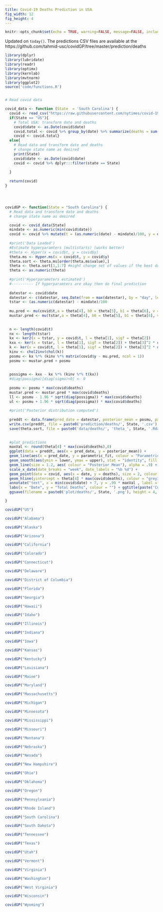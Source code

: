 ```yaml
---
title: Covid-19 Deaths Prediction in USA
fig_width: 12 
fig_height: 4 
---
```


```r
knitr::opts_chunk$set(echo = TRUE, warning=FALSE, message=FALSE, include = TRUE, verbose = FALSE)
```

Updated on `today()`.
The predictions CSV files are available at the https://github.com/tahmid-usc/covidGP/tree/master/prediction/deaths

```r
library(dplyr)
library(lubridate)
library(readr)
library(optimx)
library(kernlab)
library(mvtnorm)
library(ggplot2)
source('code/functions.R')


# Read covid data

covid_data <- function (State  = 'South Carolina') {
  covid <- read_csv("https://raw.githubusercontent.com/nytimes/covid-19-data/master/us-states.csv")
  if(State == "US"){
    # Total USA: transform date and deaths
    covid$date <- as.Date(covid$date)
    covid.total <- covid %>% group_by(date) %>% summarize(deaths = sum(deaths)) 
    covid <- covid.total}
  else{
    # Read data and transform date and deaths
    # change state name as desired
    print(State)
    covid$date <- as.Date(covid$date)
    covid <- covid %>% dplyr:::filter(state == State) 
    
  }
  
  return(covid)
}




covidGP <- function(State = "South Carolina") {
  # Read data and transform date and deaths
  # change state name as desired

  covid <- covid_data(State)
  mindate <- as.numeric(min(covid$date))
  covid <- covid %>% mutate(t = (as.numeric(date) - mindate)/100, y = deaths / max(deaths))
  
  #print('Data Loaded')
  #Estimate hyperparamters (multistarts) (works better)
  #theta <- Hyper(x = covid$t, y = covid$y)
  theta.ms <- Hyper.ms(x = covid$t, y = covid$y)
  theta.sort <- theta.ms[order(theta.ms$value),]
  theta <- theta.sort[1,1:7] #might change set of values if the best doesnt work well
  theta <- as.numeric(theta)
  
  #print('Hyperparameters estimated')
  #---------- If hyperparamters are okay then do final prediction
  
  datestar <- covid$date
  datestar <- c(datestar, seq.Date(from = max(datestar), by = "day", length.out = 90))
  tstar <- (as.numeric(datestar) - mindate)/100
  
  mu.pred <- mu(covid$t,a = theta[4], b0 = theta[5], b1 = theta[6], v = theta[7])
  mustar.pred <- mu(tstar,a = theta[4], b0 = theta[5], b1 = theta[6], v = theta[7])
  
  
  n <- length(covid$t)
  nx <- length(tstar)
  kx <- ker2(x = tstar, y = covid$t, l = theta[1], sigf = theta[2])
  kxx <- ker(x = tstar, l = theta[1], sigf = theta[2]) + theta[3]^2 * diag(nx)
  k <- ker(x = covid$t, l = theta[1], sigf = theta[2]) + theta[3]^2 * diag(n)
  kinv <- chol2inv(chol(k))
  posmu <- kx %*% (kinv %*% matrix(covid$y - mu.pred, ncol = 1))
  posmu <- mustar.pred + posmu
  
  
  possigma <- kxx - kx %*% (kinv %*% t(kx))
  #diag(possigma)[diag(sigma)<0] <- 0
  
  posmu <- posmu * max(covid$deaths)
  mustar.pred <- mustar.pred * max(covid$deaths)
  ll <- posmu - 1.96 * sqrt(diag(possigma)) * max(covid$deaths)
  ul <- posmu + 1.96 * sqrt(diag(possigma)) * max(covid$deaths)
  
  #print('Posterior distribution computed')
  
  preddt <- data.frame(pred_date = datestar, posterior_mean = posmu, parametric_fit = mustar.pred, lower = ll, upper = ul)
  write.csv(preddt, file = paste0('prediction/deaths/', State, '.csv'), row.names = F)
  save(theta.sort, file = paste0('data/deaths/', 'theta_', State, '.Rdata'))
  
  
  #plot predictions
  maxVal <- round(theta[4] * max(covid$deaths),0)
  ggplot(data = preddt, aes(x = pred_date, y = posterior_mean)) +
  geom_line(aes(x = pred_date, y = parametric_fit, colour = "Parametric Fit"), size = 1.2) +
  geom_smooth(aes(ymin = lower, ymax = upper), stat = "identity", fill = "skyblue") +   
  geom_line(size = 1.2, aes( colour = "Posterior Mean"), alpha = .9) +
  scale_x_date(date_breaks = "week", date_labels = "%b %d") +
  geom_point(data = covid, aes(x = date, y = deaths), size = 2, colour = 1 , alpha = .5) + 
  geom_hline(yintercept = theta[4] * max(covid$deaths), colour = "grey30") +
  annotate("text", x = min(covid$date) + 7, y = .99 * maxVal , label = maxVal, colour = "grey30") +
  labs(x = "Date", y = "Total Deaths", colour = "") + ggtitle(paste('Cumulative COVID-19 Deaths Prediction for', State)) + 
  ggsave(filename = paste0('plot/deaths/', State, '.png'), height = 4, width = 12)

}

```


```r
covidGP("US")
```


```r
covidGP("Alabama")
```

```r
covidGP("Alaska")
```

```r
covidGP("Arizona")
```

```r
covidGP("California")
```

```r
covidGP("Colorado")
```

```r
covidGP("Connecticut")
```

```r
covidGP("Delaware")
```

```r
covidGP("District of Columbia")
```

```r
covidGP("Florida")
```

```r
covidGP("Georgia")
```

```r
covidGP("Hawaii")
```

```r
covidGP("Idaho")
```

```r
covidGP("Illinois")
```

```r
covidGP("Indiana")
```

```r
covidGP("Iowa")
```

```r
covidGP("Kansas")
```

```r
covidGP("Kentucky")
```

```r
covidGP("Louisiana")
```

```r
covidGP("Maine")
```

```r
covidGP("Maryland")
```

```r
covidGP("Massachusetts")
```

```r
covidGP("Michigan")
```

```r
covidGP("Minnesota")
```

```r
covidGP("Mississippi")
```

```r
covidGP("Missouri")
```

```r
covidGP("Montana")
```

```r
covidGP("Nebraska")
```

```r
covidGP("Nevada")
```

```r
covidGP("New Hampshire")
```

```r
covidGP("Ohio")
```

```r
covidGP("Oklahoma")
```

```r
covidGP("Oregon")
```

```r
covidGP("Pennsylvania")
```

```r
covidGP("Rhode Island")
```

```r
covidGP("South Carolina")
```

```r
covidGP("South Dakota")
```

```r
covidGP("Tennessee")
```

```r
covidGP("Texas")
```

```r
covidGP("Utah")
```

```r
covidGP("Vermont")
```

```r
covidGP("Virginia")
```

```r
covidGP("Washington")
```

```r
covidGP("West Virginia")
```

```r
covidGP("Wisconsin")
```

```r
covidGP("Wyoming")
```
